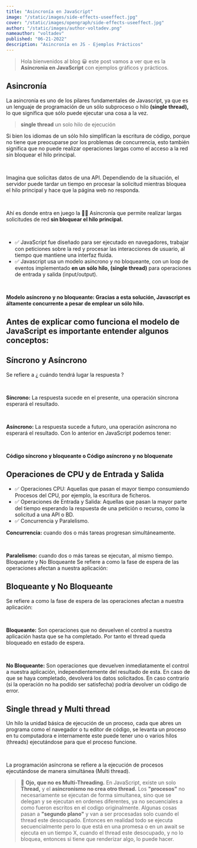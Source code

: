 ```yaml
---
title: "Asincronía en JavaScript"
image: "/static/images/side-effects-useeffect.jpg"
cover: "/static/images/opengraph/side-effects-useeffect.jpg"
author: "/static/images/author-voltadev.png"
nameauthor: "voltadev"
published: "06-21-2022"
description: "Asincronía en JS - Ejemplos Prácticos"
---
```


> Hola bienvenidos al blog 😀 este post vamos a ver que es la **Asíncronia en JavaScript**
> con ejemplos gráficos y prácticos.

## Asincronía

La asincronía es uno de los pilares fundamentales de Javascript, ya que es un lenguaje
de programación de un sólo subproceso o hilo **(single thread),** lo que significa que
sólo puede ejecutar una cosa a la vez.

> **single thread** un solo hilo de ejecución

Si bien los idiomas de un sólo hilo simplifican la escritura de código,
porque no tiene que preocuparse por los problemas de concurrencia, esto también
significa que no puede realizar operaciones largas como el acceso a la red
sin bloquear el hilo principal.

<br />

Imagina que solicitas datos de una API. Dependiendo de la situación, el servidor
puede tardar un tiempo en procesar la solicitud mientras bloquea el hilo principal y hace
que la página web no responda.

<br />

Ahí es donde entra en juego la 📲🤙 Asincronía que permite realizar largas solicitudes de red **sin bloquear el hilo principal.**

<br />

- <span className="list-icon">✅</span> JavaScript fue diseñado para ser ejecutado
  en navegadores, trabajar con peticiones sobre la red y procesar las interacciones
  de usuario, al tiempo que mantiene una interfaz fluida.
- <span className="list-icon">✅</span> Javascript usa un modelo asíncrono y no bloqueante,
  con un loop de eventos implementado <b>en un sólo hilo, (single thread)</b> para
  operaciones de entrada y salida (input/output).

<br />

**Modelo asíncrono y no bloqueante: Gracias a esta solución, Javascript es áltamente concurrente a pesar de emplear un sólo hilo.**

## Antes de explicar como funciona el modelo de JavaScript es importante entender algunos conceptos:

## Síncrono y Asíncrono

Se refiere a ¿ cuándo tendrá lugar la respuesta ?

<br />

**Síncrono:** La respuesta sucede en el presente, una operación síncrona esperará el resultado.

<br />

**Asíncrono:** La respuesta sucede a futuro, una operación asíncrona no esperará el resultado.
Con lo anterior en JavaScript podemos tener:

<br />

**Código síncrono y bloqueante o Código asíncrono y no bloquenate**

## Operaciones de CPU y de Entrada y Salida

- <span className="list-icon">✅</span> Operaciones CPU: Aquellas que pasan el mayor
  tiempo consumiendo Procesos del CPU, por ejemplo, la escritura de ficheros.
- <span className="list-icon">✅</span> Operaciones de Entrada y Salida: Aquellas
  que pasan la mayor parte del tiempo esperando la respuesta de una petición o recurso,
  como la solicitud a una API o BD.
- <span className="list-icon">✅</span> Concurrencia y Paralelismo.

**Concurrencia:** cuando dos o más tareas progresan simultáneamente.

<br />

**Paralelismo:** cuando dos o más tareas se ejecutan, al mismo tiempo.
Bloqueante y No Bloqueante
Se refiere a como la fase de espera de las operaciones afectan a nuestra aplicación:

## Bloqueante y No Bloqueante

Se refiere a como la fase de espera de las operaciones afectan a nuestra aplicación:

<br />

**Bloqueante:** Son operaciones que no devuelven el control a nuestra aplicación hasta que se ha completado. Por tanto el thread queda bloqueado en estado de espera.

<br />

**No Bloqueante:** Son operaciones que devuelven inmediatamente el control a nuestra aplicación, independientemente del resultado de esta. En caso de que se haya completado,
devolverá los datos solicitados. En caso contrario (si la operación no ha podido ser satisfecha) podría devolver un código de error.

## Single thread y Multi thread

Un hilo la unidad básica de ejecución de un proceso, cada que abres un programa como el navegador
o tu editor de código, se levanta un proceso en tu computadora e internamente este puede tener uno
o varios hilos (threads) ejecutándose para que el proceso funcione.

<br />

La programación asíncrona se refiere a la ejecución de procesos
ejecutándose de manera simultánea (Multi thread).

> 👀 **Ojo, que no es Multi-Threading.** En JavaScript, existe un solo **Thread,** y el **asincronismo no crea otro thread.**
> Los **"procesos"** no necesariamente se ejecutan de forma simultanea, sino que se delegan y se ejecutan en
> ordenes diferentes, ya no secuenciales a como fueron escritos en el codigo originalmente. Algunas cosas
> pasan a **"segundo plano"** y van a ser procesadas solo cuando el thread este desocupado. Entonces en realidad
> todo se ejecuta secuencialmente pero lo que está en una promesa o en un await se ejecuta en un tiempo X, cuando
> el thread este desocupado, y no lo bloquea, entonces si tiene que renderizar algo, lo puede hacer.
